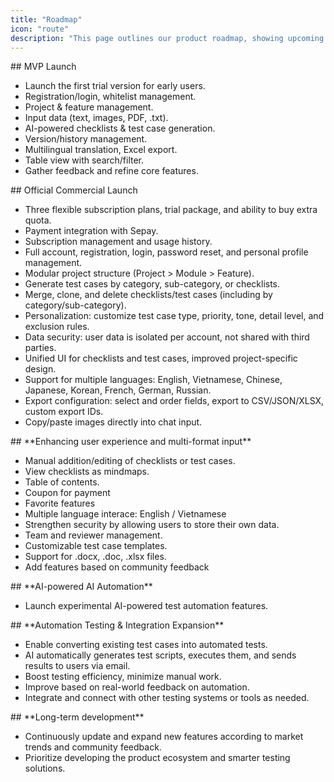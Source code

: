 ```yaml
---
title: "Roadmap"
icon: "route"
description: "This page outlines our product roadmap, showing upcoming features, improvements, and release plans."
---
```


<Update label="Mar - Apr / 2025" description="MVP">
  ## <Icon icon="check-double" color="#1cbf10" size={24} /> MVP Launch

  - <Icon icon="check" color="#1cbf10" size={18} /> Launch the first trial version for early users.
  - <Icon icon="check" color="#1cbf10" size={18} /> Registration/login, whitelist management.
  - <Icon icon="check" color="#1cbf10" size={18} /> Project & feature management.
  - <Icon icon="check" color="#1cbf10" size={18} /> Input data (text, images, PDF, .txt).
  - <Icon icon="check" color="#1cbf10" size={18} /> AI-powered checklists & test case generation.
  - <Icon icon="check" color="#1cbf10" size={18} /> Version/history management.
  - <Icon icon="check" color="#1cbf10" size={18} /> Multilingual translation, Excel export.
  - <Icon icon="check" color="#1cbf10" size={18} /> Table view with search/filter.
  - <Icon icon="check" color="#1cbf10" size={18} /> Gather feedback and refine core features.
</Update>

<Update label="May - June 2025" description="1st">
  ## <Icon icon="check-double" color="#1cbf10" size={24} /> Official Commercial Launch

  - <Icon icon="check" color="#1cbf10" size={18} /> Three flexible subscription plans, trial package, and ability to buy extra quota.
  - <Icon icon="check" color="#1cbf10" size={18} /> Payment integration with Sepay.
  - <Icon icon="check" color="#1cbf10" size={18} /> Subscription management and usage history.
  - <Icon icon="check" color="#1cbf10" size={18} /> Full account, registration, login, password reset, and personal profile management.
  - <Icon icon="check" color="#1cbf10" size={18} /> Modular project structure (Project \> Module \> Feature).
  - <Icon icon="check" color="#1cbf10" size={18} /> Generate test cases by category, sub-category, or checklists.
  - <Icon icon="check" color="#1cbf10" size={18} /> Merge, clone, and delete checklists/test cases (including by category/sub-category).
  - <Icon icon="check" color="#1cbf10" size={18} /> Personalization: customize test case type, priority, tone, detail level, and exclusion rules.
  - <Icon icon="check" color="#1cbf10" size={18} /> Data security: user data is isolated per account, not shared with third parties.
  - <Icon icon="check" color="#1cbf10" size={18} /> Unified UI for checklists and test cases, improved project-specific design.
  - <Icon icon="check" color="#1cbf10" size={18} /> Support for multiple languages: English, Vietnamese, Chinese, Japanese, Korean, French, German, Russian.
  - <Icon icon="check" color="#1cbf10" size={18} /> Export configuration: select and order fields, export to CSV/JSON/XLSX, custom export IDs.
  - <Icon icon="check" color="#1cbf10" size={18} /> Copy/paste images directly into chat input.
</Update>

<Update label="July - August 2025">
  ## <Icon icon="road-barrier" color="#d39100" size={24} /> **Enhancing user experience and multi-format input**

  - <Icon icon="check" color="#1cbf10" size={18} /> Manual addition/editing of checklists or test cases.
  - <Icon icon="check" color="#1cbf10" size={18} /> View checklists as mindmaps.
  - <Icon icon="check" color="#1cbf10" size={18} /> Table of contents.
  - <Icon icon="check" color="#1cbf10" size={18} /> Coupon for payment
  - <Icon icon="check" color="#1cbf10" size={18} /> Favorite features
  - <Icon icon="check" color="#1cbf10" size={18} /> Multiple language interace: English / Vietnamese
  - Strengthen security by allowing users to store their own data.
  - Team and reviewer management.
  - Customizable test case templates.
  - Support for .docx, .doc, .xlsx files.
  - Add features based on community feedback
</Update>

<Update label="Septemper 2025">
  ## <Icon icon="book" color="#0080b9" size={24} /> **AI-powered AI Automation**

  - Launch experimental AI-powered test automation features.
</Update>

<Update label="Quarter 4 - 2025">
  ## <Icon icon="book" color="#0080b9" size={24} /> **Automation Testing & Integration Expansion**

  - Enable converting existing test cases into automated tests.
  - AI automatically generates test scripts, executes them, and sends results to users via email.
  - Boost testing efficiency, minimize manual work.
  - Improve based on real-world feedback on automation.
  - Integrate and connect with other testing systems or tools as needed.
</Update>

<Update label="From 2026 Onwards">
  ## <Icon icon="book" color="#0080b9" size={24} /> **Long-term development**

  - Continuously update and expand new features according to market trends and community feedback.
  - Prioritize developing the product ecosystem and smarter testing solutions.
</Update>